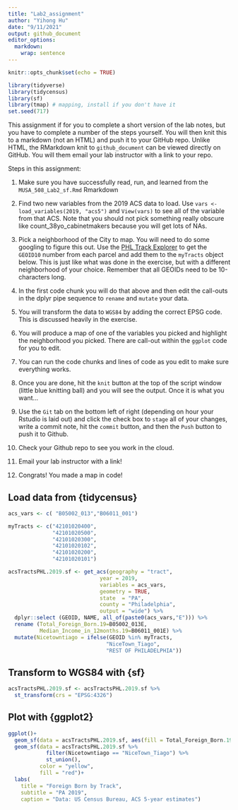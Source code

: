 ```yaml
---
title: "Lab2_assignment"
author: "Yihong Hu"
date: "9/11/2021"
output: github_document
editor_options: 
  markdown: 
    wrap: sentence
---
```


```r
knitr::opts_chunk$set(echo = TRUE)
```

```r
library(tidyverse)
library(tidycensus)
library(sf)
library(tmap) # mapping, install if you don't have it
set.seed(717)
```

This assignment if for you to complete a short version of the lab notes, but you have to complete a number of the steps yourself.
You will then knit this to a markdown (not an HTML) and push it to your GitHub repo.
Unlike HTML, the RMarkdown knit to `github_document` can be viewed directly on GitHub.
You will them email your lab instructor with a link to your repo.

Steps in this assignment:

1.  Make sure you have successfully read, run, and learned from the `MUSA_508_Lab2_sf.Rmd` Rmarkdown

2.  Find two new variables from the 2019 ACS data to load.
    Use `vars <- load_variables(2019, "acs5")` and `View(vars)` to see all of the variable from that ACS.
    Note that you should not pick something really obscure like count_38yo_cabinetmakers because you will get lots of NAs.

3.  Pick a neighborhood of the City to map.
    You will need to do some googling to figure this out.
    Use the [PHL Track Explorer](https://data-phl.opendata.arcgis.com/datasets/census-tracts-2010/explore?location=40.002759%2C-75.119097%2C11.91) to get the `GEOID10` number from each parcel and add them to the `myTracts` object below.
    This is just like what was done in the exercise, but with a different neighborhood of your choice.
    Remember that all GEOIDs need to be 10-characters long.

4.  In the first code chunk you will do that above and then edit the call-outs in the dplyr pipe sequence to `rename` and `mutate` your data.

5.  You will transform the data to `WGS84` by adding the correct EPSG code.
    This is discussed heavily in the exercise.

6.  You will produce a map of one of the variables you picked and highlight the neighborhood you picked.
    There are call-out within the `ggplot` code for you to edit.

7.  You can run the code chunks and lines of code as you edit to make sure everything works.

8.  Once you are done, hit the `knit` button at the top of the script window (little blue knitting ball) and you will see the output.
    Once it is what you want...

9.  Use the `Git` tab on the bottom left of right (depending on hour your Rstudio is laid out) and click the check box to `stage` all of your changes, write a commit note, hit the `commit` button, and then the `Push` button to push it to Github.

10. Check your Github repo to see you work in the cloud.

11. Email your lab instructor with a link!

12. Congrats!
    You made a map in code!

## Load data from {tidycensus}

```r
acs_vars <- c( "B05002_013","B06011_001")

myTracts <- c("42101020400",
              "42101020500",
              "42101020300",
              "42101020102",
              "42101020200",
              "42101020101")

acsTractsPHL.2019.sf <- get_acs(geography = "tract",
                             year = 2019,
                             variables = acs_vars,
                             geometry = TRUE,
                             state  = "PA",
                             county = "Philadelphia",
                             output = "wide") %>%
  dplyr::select (GEOID, NAME, all_of(paste0(acs_vars,"E"))) %>%
  rename (Total_Foreign_Born.19=B05002_013E,
          Median_Income_in_12months.19=B06011_001E) %>%
  mutate(Nicetowntiago = ifelse(GEOID %in% myTracts,
                               "NiceTown_Tiago",
                               "REST OF PHILADELPHIA"))
```

## Transform to WGS84 with {sf}

```r
acsTractsPHL.2019.sf <- acsTractsPHL.2019.sf %>% 
  st_transform(crs = "EPSG:4326")
```

## Plot with {ggplot2}

```r
ggplot()+
  geom_sf(data = acsTractsPHL.2019.sf, aes(fill = Total_Foreign_Born.19), color="transparent")+
  geom_sf(data = acsTractsPHL.2019.sf %>%
            filter(Nicetowntiago == "NiceTown_Tiago") %>%
            st_union(),
          color = "yellow",
          fill = "red")+
  labs(
    title = "Foreign Born by Track",
    subtitle = "PA 2019",
    caption = "Data: US Census Bureau, ACS 5-year estimates")

```
